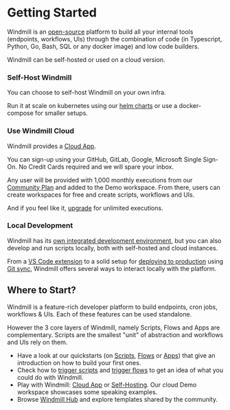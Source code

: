 
# Getting Started

Windmill is an [open-source](https://github.com/windmill-labs/windmill) platform to build all your internal tools (endpoints, workflows, UIs) through the combination of code (in Typescript, Python, Go, Bash, SQL or any docker image) and low code builders.

Windmill can be self-hosted or used on a cloud version.

### Self-Host Windmill

You can choose to self-host Windmill on your own infra.

Run it at scale on kubernetes using our [helm charts](https://github.com/windmill-labs/windmill-helm-charts) or use a docker-compose for smaller setups.

<div class="grid grid-cols-2 gap-6 mb-4">
	<DocCard
		title="Self Host Windmill"
		description="Self host Windmill in 2 minutes."
		href="/docs/advanced/self_host/"
	/>
</div>

### Use Windmill Cloud

Windmill provides a <a href="https://app.windmill.dev/" rel="nofollow">Cloud App</a>.

You can sign-up using your GitHub, GitLab, Google, Microsoft Single Sign-On. No Credit Cards required and we will spare your inbox.

Any user will be provided with 1,000 monthly executions from our [Community Plan](/pricing) and added to the Demo workspace. From there, users can create workspaces for free and create scripts, workflows and UIs.

And if you feel like it, [upgrade](/pricing) for unlimited executions.

<div class="grid grid-cols-2 gap-6 mb-4">
	<DocCard
		target="_blank"
		title="Windmill Cloud"
		description="Use Windmill's Cloud App (no credit card required)."
		href="https://app.windmill.dev/"
	/>
</div>

### Local Development

Windmill has its [own integrated development environment](../../code_editor/index.mdx), but you can also develop and run scripts locally, both with self-hosted and cloud instances.

From a [VS Code extension](../../cli_local_dev/1_vscode-extension/index.mdx) to a solid setup for [deploying to production](../../advanced/12_deploy_to_prod/index.mdx) using [Git sync](../../advanced/11_git_sync/index.mdx), Windmill offers several ways to interact locally with the platform.

<div class="grid grid-cols-2 gap-6 mb-4">
	<DocCard
		title="Local Development"
		description="Develop from various environments such as your terminal, VS Code, and JetBrains IDEs."
		href="/docs/advanced/local_development"
	/>
	<DocCard
		title="VS Code Extension"
		description="Build scripts and flows in the comfort of your VS Code Editor, while leveraging Windmill UIs for test & flows edition."
		href="/docs/cli_local_dev/vscode-extension"
	/>
	<DocCard
		title="Deploy to Prod"
		description="Deploy to prod using a staging workspace"
		href="/docs/advanced/deploy_to_prod"
	/>
</div>

## Where to Start?

Windmill is a feature-rich developer platform to build endpoints, cron jobs, workflows & UIs. Each of these features can be used standalone.

However the 3 core layers of Windmill, namely Scripts, Flows and Apps are complementary. Scripts are the smallest "unit" of abstraction and workflows and UIs rely on them.

- Have a look at our quickstarts (on [Scripts](../../getting_started/0_scripts_quickstart/1_typescript_quickstart/index.mdx), [Flows](../6_flows_quickstart/index.mdx) or [Apps](../7_apps_quickstart/index.mdx)) that give an introduction on how to build your first ones.
- Check how to [trigger scripts](../8_trigger_scripts/index.mdx) and [trigger flows](../9_trigger_flows/index.mdx) to get an idea of what you could do with Windmill.
- Play with Windmill: [Cloud App](#use-windmill-cloud) or [Self-Hosting](#self-host-windmill). Our cloud Demo workspace showcases some speaking examples.
- Browse [Windmill Hub](https://hub.windmill.dev/) and explore templates shared by the community.
